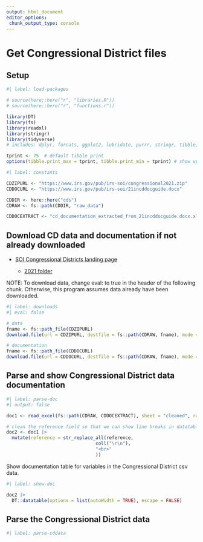 ```yaml
---
output: html_document
editor_options: 
 chunk_output_type: console
---
```


# Get Congressional District files

## Setup

```r
#| label: load-packages

# source(here::here("r", "libraries.R"))
# source(here::here("r", "functions.r"))

library(DT)
library(fs)
library(readxl)
library(stringr)
library(tidyverse)
# includes: dplyr, forcats, ggplot2, lubridate, purrr, stringr, tibble, tidyr

tprint <- 75  # default tibble print
options(tibble.print_max = tprint, tibble.print_min = tprint) # show up to tprint rows

```


```r
#| label: constants

CDZIPURL <- "https://www.irs.gov/pub/irs-soi/congressional2021.zip"
CDDOCURL <- "https://www.irs.gov/pub/irs-soi/21incddocguide.docx"

CDDIR <- here::here("cds")
CDRAW <- fs::path(CDDIR, "raw_data")

CDDOCEXTRACT <- "cd_documentation_extracted_from_21incddocguide.docx.xlsx"

```


## Download CD data and documentation if not already downloaded

-   [SOI Congressional Districts landing page](https://www.irs.gov/statistics/soi-tax-stats-data-by-congressional-district)

    -   [2021 folder](https://www.irs.gov/statistics/soi-tax-stats-data-by-congressional-district-2021)

NOTE: To download data, change eval: to true in the header of the following chunk. Otherwise, this program assumes data already have been downloaded.


```r
#| label: downloads
#| eval: false

# data
fname <- fs::path_file(CDZIPURL)
download.file(url = CDZIPURL, destfile = fs::path(CDRAW, fname), mode = "wb")

# documentation
fname <- fs::path_file(CDDOCURL)
download.file(url = CDDOCURL, destfile = fs::path(CDRAW, fname), mode = "wb")

```


## Parse and show Congressional District data documentation

```r
#| label: parse-doc
#| output: false

doc1 <- read_excel(fs::path(CDRAW, CDDOCEXTRACT), sheet = "cleaned", range = "A2:D169")

# clean the reference field so that we can show line breaks in datatable
doc2 <- doc1 |> 
  mutate(reference = str_replace_all(reference,
                                 coll("\r\n"),
                                 "<br>"
                                 ))

```

Show documentation table for variables in the Congressional District csv data.

```r
#| label: show-doc

doc2 |> 
  DT::datatable(options = list(autoWidth = TRUE), escape = FALSE)

```


## Parse the Congressional District data

```r
#| label: parse-cddata



```




